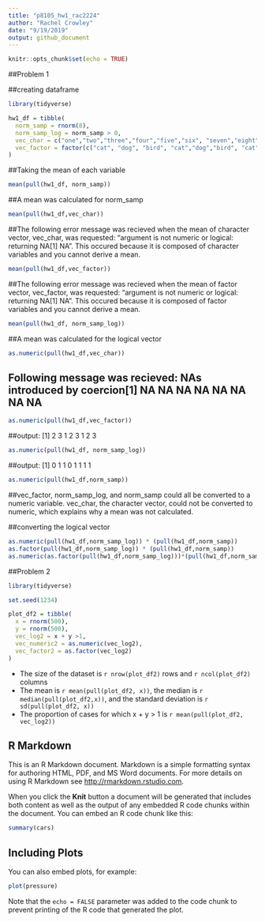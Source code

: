```yaml
---
title: "p8105_hw1_rac2224"
author: "Rachel Crowley"
date: "9/19/2019"
output: github_document
---
```


```r
knitr::opts_chunk$set(echo = TRUE)
```

##Problem 1

##creating dataframe

```r
library(tidyverse)

hw1_df = tibble(
  norm_samp = rnorm(8),
  norm_samp_log = norm_samp > 0,
  vec_char = c("one","two","three","four","five","six", "seven","eight"),
  vec_factor = factor(c("cat", "dog", "bird", "cat","dog","bird", "cat", "dog"))
)
```
##Taking the mean of each variable

```r
mean(pull(hw1_df, norm_samp))
```

##A mean was calculated for norm_samp 

```r
mean(pull(hw1_df,vec_char))
```
##The following error message was recieved when the mean of character vector, vec_char, was requested: "argument is not numeric or logical: returning NA[1] NA". This occured because it is composed of character variables and you cannot derive a mean.

```r
mean(pull(hw1_df,vec_factor))
```

##The following error message was recieved when the mean of factor vector, vec_factor, was requested: "argument is not numeric or logical: returning NA[1] NA". This occured because it is composed of factor variables and you cannot derive a mean.

```r
mean(pull(hw1_df, norm_samp_log))
```

##A mean was calculated for the logical vector

```r
as.numeric(pull(hw1_df,vec_char))
```
## Following message was recieved: NAs introduced by coercion[1] NA NA NA NA NA NA NA NA

```r
as.numeric(pull(hw1_df,vec_factor))
```

##output: [1] 2 3 1 2 3 1 2 3

```r
as.numeric(pull(hw1_df, norm_samp_log))
```

##output: [1] 0 1 1 0 1 1 1 1

```r
as.numeric(pull(hw1_df,norm_samp))
```
##vec_factor, norm_samp_log, and norm_samp could all be converted to a numeric variable. vec_char, the character vector, could not be converted to numeric, which explains why a mean was not calculated. 
       
##converting the logical vector

```r
as.numeric(pull(hw1_df,norm_samp_log)) * (pull(hw1_df,norm_samp))
as.factor(pull(hw1_df,norm_samp_log)) * (pull(hw1_df,norm_samp))
as.numeric(as.factor(pull(hw1_df,norm_samp_log)))*(pull(hw1_df,norm_samp))
```

##Problem 2

```r
library(tidyverse)

set.seed(1234)

plot_df2 = tibble(
  x = rnorm(500),
  y = rnorm(500),
  vec_log2 = x + y >1,
  vec_numeric2 = as.numeric(vec_log2), 
  vec_factor2 = as.factor(vec_log2)
)
```


* The size of the dataset is `r nrow(plot_df2)` rows and `r ncol(plot_df2)` columns
* The mean is `r mean(pull(plot_df2, x))`, the median is `r median(pull(plot_df2,x))`, and the standard deviation is `r sd(pull(plot_df2, x))`
* The proportion of cases for which x + y > 1 is `r mean(pull(plot_df2, vec_log2))`

## R Markdown

This is an R Markdown document. Markdown is a simple formatting syntax for authoring HTML, PDF, and MS Word documents. For more details on using R Markdown see <http://rmarkdown.rstudio.com>.

When you click the **Knit** button a document will be generated that includes both content as well as the output of any embedded R code chunks within the document. You can embed an R code chunk like this:

```r
summary(cars)
```

## Including Plots

You can also embed plots, for example:

```r
plot(pressure)
```

Note that the `echo = FALSE` parameter was added to the code chunk to prevent printing of the R code that generated the plot.
